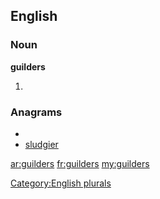 ==English==

===Noun===
'''guilders'''

# {{plural of|[[guilder]]}}

===Anagrams===
* {{alphagram|degilrsu}}
* [[sludgier#English|sludgier]]

[[Category:English plurals]]

[[ar:guilders]]
[[fr:guilders]]
[[my:guilders]]